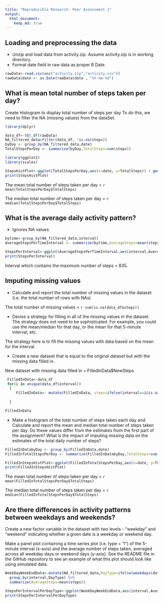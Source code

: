 ```yaml
---
title: "Reproducible Research: Peer Assessment 1"
output: 
  html_document:
    keep_md: true
---
```



## Loading and preprocessing the data
- Unzip and load data from activity.zip. Assume activity.zip is in working directory.
- Format date field in raw data as proper R Date.
```r

rawData<-read.csv(unz("activity.zip","activity.csv"))
rawData$date <- as.Date(rawData$date , "%Y-%m-%d")
```

## What is mean total number of steps taken per day?

Create Histogram to display total number of steps per day
To do this, we need to filter the NA (missing values) from the dataSet.

```r

library(dplyr)

data_df<-tbl_df(rawData)
NA_filtered_data=filter(data_df, !is.na(steps))
byDay <- group_by(NA_filtered_data,date)
TotalStepsPerDay <- summarize(byDay,TotalSteps=sum(steps))

library(ggplot2)
library(scales)

StepsHistPlot<-ggplot(TotalStepsPerDay,aes(x=date, y=TotalSteps)) + geom_bar(stat = "identity") + labs(x = "Day", y = "Total Steps per Day") + scale_x_date(labels = date_format("%Y-%m-%d"))
print(StepsHistPlot)
```

The mean total number of steps taken per day = `r mean(TotalStepsPerDay$TotalSteps)`

The median total number of steps taken per day = `r median(TotalStepsPerDay$TotalSteps)`



## What is the average daily activity pattern?
- Ignores NA values
```r
bytime<-group_by(NA_filtered_data,interval)
AverageStepsPerTimeInterval <- summarize(bytime,AverageSteps=mean(steps))

StepsPerInterval<-ggplot(AverageStepsPerTimeInterval,aes(interval,AverageSteps)) + geom_line()
print(StepsPerInterval)
```

Interval which contains the maximum number of steps = 835.


## Imputing missing values
- Calculate and report the total number of missing values in the dataset (i.e. the total number of rows with NAs)

The total number of missing values = `r sum(is.na(data_df$steps))`

- Devise a strategy for filling in all of the missing values in the dataset. The strategy does not need to be sophisticated. For example, you could use the mean/median for that day, or the mean for that 5-minute interval, etc.

The strategy here is to fill the missing values with data based on the mean for the interval.

- Create a new dataset that is equal to the original dataset but with the missing data filled in.

New dataset with missing data filled in = FilledInData$NewSteps

```r
 FilledInData<-data_df
 for(i in unique(data_df$interval))
  {
     FilledInData<- mutate(FilledInData, steps=ifelse(interval==i&is.na(steps),AverageStepsPerTimeInterval[which(AverageStepsPerTimeInterval$interval == i),]$AverageSteps,steps))
     
  }

FilledInData
```

- Make a histogram of the total number of steps taken each day and Calculate and report the mean and median total number of steps taken per day. Do these values differ from the estimates from the first part of the assignment? What is the impact of imputing missing data on the estimates of the total daily number of steps?

```r
FilledInDatabyDay <- group_by(FilledInData,date)
FilledInTotalStepsPerDay <- summarize(FilledInDatabyDay,TotalSteps=sum(steps))

FilledInStepsHistPlot<-ggplot(FilledInTotalStepsPerDay,aes(x=date, y=TotalSteps)) + geom_bar(stat = "identity") + labs(x = "Day", y = "Total Steps per Day") + scale_x_date(labels = date_format("%Y-%m-%d"))
print(FilledInStepsHistPlot)
```

The mean total number of steps taken per day = `r mean(FilledInTotalStepsPerDay$TotalSteps)`

The median total number of steps taken per day = `r median(FilledInTotalStepsPerDay$TotalSteps)`

## Are there differences in activity patterns between weekdays and weekends?

Create a new factor variable in the dataset with two levels - "weekday" and "weekend" indicating whether a given date is a weekday or weekend day.

Make a panel plot containing a time series plot (i.e. type = "l") of the 5-minute interval (x-axis) and the average number of steps taken, averaged across all weekday days or weekend days (y-axis). See the README file in the GitHub repository to see an example of what this plot should look like using simulated data.


```r
WeekDayWeekEndData<-mutate(NA_filtered_data,DayType=ifelse(weekdays(date) %in% c("Sunday","Saturday"), "WeekEnd","WeekDay")) %>%
  group_by(interval,DayType) %>%
  summarize(AverageSteps=mean(steps))

StepsPerIntervalPerDayType<-ggplot(WeekDayWeekEndData,aes(interval,AverageSteps)) + geom_line(aes(color=DayType))
print(StepsPerIntervalPerDayType)
```
